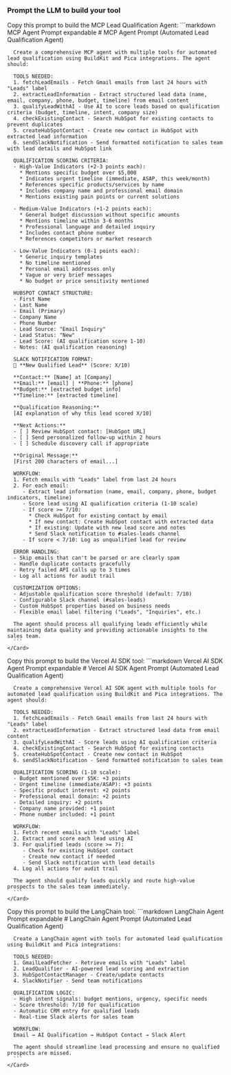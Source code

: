 
### Prompt the LLM to build your tool

<Tabs>
  <Tab title="MCP" icon="/images/model-context-protocol.svg">
    <Card>
      Copy this prompt to build the MCP Lead Qualification Agent:
      ```markdown MCP Agent Prompt expandable
      # MCP Agent Prompt (Automated Lead Qualification Agent)

      Create a comprehensive MCP agent with multiple tools for automated lead qualification using BuildKit and Pica integrations. The agent should:

      TOOLS NEEDED:
      1. fetchLeadEmails - Fetch Gmail emails from last 24 hours with "Leads" label
      2. extractLeadInformation - Extract structured lead data (name, email, company, phone, budget, timeline) from email content
      3. qualifyLeadWithAI - Use AI to score leads based on qualification criteria (budget, timeline, intent, company size)
      4. checkExistingContact - Search HubSpot for existing contacts to prevent duplicates
      5. createHubSpotContact - Create new contact in HubSpot with extracted lead information
      6. sendSlackNotification - Send formatted notification to sales team with lead details and HubSpot link

      QUALIFICATION SCORING CRITERIA:
      - High-Value Indicators (+2-3 points each):
        * Mentions specific budget over $5,000
        * Indicates urgent timeline (immediate, ASAP, this week/month)
        * References specific products/services by name
        * Includes company name and professional email domain
        * Mentions existing pain points or current solutions
      
      - Medium-Value Indicators (+1-2 points each):
        * General budget discussion without specific amounts
        * Mentions timeline within 3-6 months
        * Professional language and detailed inquiry
        * Includes contact phone number
        * References competitors or market research
      
      - Low-Value Indicators (0-1 points each):
        * Generic inquiry templates
        * No timeline mentioned
        * Personal email addresses only
        * Vague or very brief messages
        * No budget or price sensitivity mentioned

      HUBSPOT CONTACT STRUCTURE:
      - First Name
      - Last Name
      - Email (Primary)
      - Company Name
      - Phone Number
      - Lead Source: "Email Inquiry"
      - Lead Status: "New"
      - Lead Score: (AI qualification score 1-10)
      - Notes: (AI qualification reasoning)

      SLACK NOTIFICATION FORMAT:
      🎯 **New Qualified Lead** (Score: X/10)
      
      **Contact:** [Name] at [Company]
      **Email:** [email] | **Phone:** [phone]
      **Budget:** [extracted budget info]
      **Timeline:** [extracted timeline]
      
      **Qualification Reasoning:**
      [AI explanation of why this lead scored X/10]
      
      **Next Actions:**
      - [ ] Review HubSpot contact: [HubSpot URL]
      - [ ] Send personalized follow-up within 2 hours
      - [ ] Schedule discovery call if appropriate
      
      **Original Message:**
      [First 200 characters of email...]

      WORKFLOW:
      1. Fetch emails with "Leads" label from last 24 hours
      2. For each email:
         - Extract lead information (name, email, company, phone, budget indicators, timeline)
         - Score lead using AI qualification criteria (1-10 scale)
         - If score >= 7/10:
           * Check HubSpot for existing contact by email
           * If new contact: Create HubSpot contact with extracted data
           * If existing: Update with new lead score and notes
           * Send Slack notification to #sales-leads channel
         - If score < 7/10: Log as unqualified lead for review

      ERROR HANDLING:
      - Skip emails that can't be parsed or are clearly spam
      - Handle duplicate contacts gracefully
      - Retry failed API calls up to 3 times
      - Log all actions for audit trail

      CUSTOMIZATION OPTIONS:
      - Adjustable qualification score threshold (default: 7/10)
      - Configurable Slack channel (#sales-leads)
      - Custom HubSpot properties based on business needs
      - Flexible email label filtering ("Leads", "Inquiries", etc.)

      The agent should process all qualifying leads efficiently while maintaining data quality and providing actionable insights to the sales team.
      ```
    </Card>
  </Tab>
  
  <Tab title="Vercel AI SDK" icon="/images/vercel-ai-sdk.svg">
    <Card>
      Copy this prompt to build the Vercel AI SDK tool:
      ```markdown Vercel AI SDK Agent Prompt expandable
      # Vercel AI SDK Agent Prompt (Automated Lead Qualification Agent)

      Create a comprehensive Vercel AI SDK agent with multiple tools for automated lead qualification using BuildKit and Pica integrations. The agent should:

      TOOLS NEEDED:
      1. fetchLeadEmails - Fetch Gmail emails from last 24 hours with "Leads" label
      2. extractLeadInformation - Extract structured lead data from email content
      3. qualifyLeadWithAI - Score leads using AI qualification criteria
      4. checkExistingContact - Search HubSpot for existing contacts
      5. createHubSpotContact - Create new contact in HubSpot
      6. sendSlackNotification - Send formatted notification to sales team

      QUALIFICATION SCORING (1-10 scale):
      - Budget mentioned over $5K: +3 points
      - Urgent timeline (immediate/ASAP): +3 points
      - Specific product interest: +2 points
      - Professional email domain: +2 points
      - Detailed inquiry: +2 points
      - Company name provided: +1 point
      - Phone number included: +1 point

      WORKFLOW:
      1. Fetch recent emails with "Leads" label
      2. Extract and score each lead using AI
      3. For qualified leads (score >= 7):
         - Check for existing HubSpot contact
         - Create new contact if needed
         - Send Slack notification with lead details
      4. Log all actions for audit trail

      The agent should qualify leads quickly and route high-value prospects to the sales team immediately.
      ```
    </Card>
  </Tab>
  
  <Tab title="LangChain" icon="/images/langchain.svg">
    <Card>
      Copy this prompt to build the LangChain tool:
      ```markdown LangChain Agent Prompt expandable
      # LangChain Agent Prompt (Automated Lead Qualification Agent)

      Create a LangChain agent with tools for automated lead qualification using BuildKit and Pica integrations:

      TOOLS NEEDED:
      1. GmailLeadFetcher - Retrieve emails with "Leads" label
      2. LeadQualifier - AI-powered lead scoring and extraction
      3. HubSpotContactManager - Create/update contacts
      4. SlackNotifier - Send team notifications

      QUALIFICATION LOGIC:
      - High intent signals: budget mentions, urgency, specific needs
      - Score threshold: 7/10 for qualification
      - Automatic CRM entry for qualified leads
      - Real-time Slack alerts for sales team

      WORKFLOW:
      Email → AI Qualification → HubSpot Contact → Slack Alert

      The agent should streamline lead processing and ensure no qualified prospects are missed.
      ```
    </Card>
  </Tab>
</Tabs>
